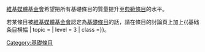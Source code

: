 [[維基媒體基金會|維基媒體基金會]]希望把所有基礎條目的質量提升至[[Wikipedia:典範條目|典範條目]]的水平。

若某條目被[[維基媒體基金會|維基媒體基金會]]認定為[[Wikipedia:基礎條目|基礎條目]]的話，請在條目的討論頁上加上<nowiki>{{基础条目横幅 | topic = | level = 3 | class =}}</nowiki>。
[[Category:基礎條目|Category:基礎條目]]